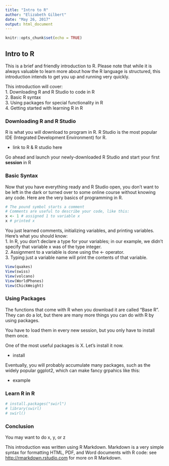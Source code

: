 ```yaml
---
title: "Intro to R"
author: "Elizabeth Gilbert"
date: "May 26, 2017"
output: html_document
---
```


```r
knitr::opts_chunk$set(echo = TRUE)
```

## Intro to R

This is a brief and friendly introduction to R. Please note that while it is always valuable to learn more about how the R language is structured, this introduction intends to get you up and running very quickly.  

This introduction will cover:  
1. Downloading R and R Studio to code in R  
2. Basic R syntax  
3. Using packages for special functionality in R  
4. Getting started with learning R in R  

### Downloading R and R Studio
R is what you will download to program in R. R Studio is the most popular IDE (Integrated Development Environment) for R.

* link to R & R studio here

Go ahead and launch your newly-downloaded R Studio and start your first **session** in R

### Basic Syntax
Now that you have everything ready and R Studio open, you don't want to be left in the dark or turned over to some online course without knowing any code. Here are the very basics of programming in R. 

```r
# The pound symbol starts a comment
# Comments are useful to describe your code, like this:
x <- 1 # assigned 1 to variable x
x # printed x
```

You just learned comments, initializing variables, and printing variables. Here's what you should know:  
1. In R, you don't declare a type for your variables; in our example, we didn't specify that variable x was of the type integer.   
2. Assignment to a variable is done using the <- operator.   
3. Typing just a variable name will print the contents of that variable.   

```r
View(quakes) 
View(swiss) 
View(volcano) 
View(WorldPhones) 
View(ChickWeight) 
```

### Using Packages
The functions that come with R when you download it are called "Base R". They can do a lot, but there are many more things you can do with R by using packages. 

You have to load them in every new session, but you only have to install them once. 

One of the most useful packages is X. Let's install it now.

* install

Eventually, you will probably accumulate many packages, such as the widely popular ggplot2, which can make fancy grpahics like this:

* example

### Learn R in R

```r
# install.packages("swirl")
# library(swirl)
# swirl()
```

### Conclusion
You may want to do x, y, or z  

This introduction was written using R Markdown. Markdown is a very simple syntax for formatting HTML, PDF, and Word documents with R code: see <http://rmarkdown.rstudio.com> for more on R Markdown.  
  